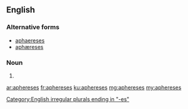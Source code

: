 ==English==

===Alternative forms===
* [[aphaereses]]
* [[aphæreses]]

===Noun===
{{head|en|plural}} {{g|p}}

# {{plural of|apheresis|lang=en}}

[[Category:English irregular plurals ending in "-es"]]

[[ar:aphereses]]
[[fr:aphereses]]
[[ku:aphereses]]
[[mg:aphereses]]
[[my:aphereses]]